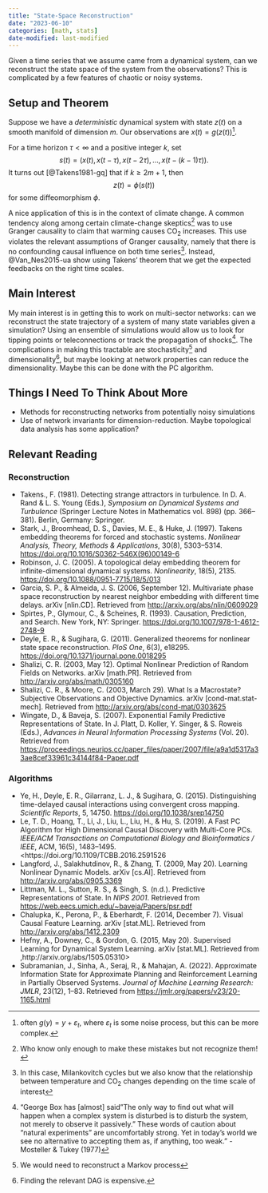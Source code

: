```yaml
---
title: "State-Space Reconstruction"
date: "2023-06-10"
categories: [math, stats]
date-modified: last-modified
---
```


Given a time series that we assume came from a dynamical system, can we reconstruct the state space of the system from the observations? This is complicated by a few features of chaotic or noisy systems.

## Setup and Theorem

Suppose we have a *deterministic* dynamical system with state $z(t)$ on a smooth manifold of dimension $m$. Our observations are $x(t) = g(z(t))$^[often $g(y) = y + \varepsilon_t$, where $\varepsilon_t$ is some noise process, but this can be more complex.].

For a time horizon $\tau < \infty$ and a positive integer $k$, set
$$s(t) = (x(t), x(t - \tau), x(t - 2\tau), \ldots, x(t - (k-1) \tau)).$$ It turns out [@Takens1981-gq] that if $k \geq 2m+1$, then $$z(t) = \phi(s(t))$$ for some diffeomorphism $\phi$.

A nice application of this is in the context of climate change. A common tendency along among certain climate-change skeptics^[Who know only enough to make these mistakes but not recognize them!] was to use Granger causality to claim that warming causes CO~2~ increases. This use violates the relevant assumptions of Granger causality, namely that there is no confounding causal influence on both time series^[In this case, Milankovitch cycles but we also know that the relationship between temperature and CO~2~ changes depending on the time scale of interest]. Instead, @Van_Nes2015-ua show using Takens' theorem that we get the expected feedbacks on the right time scales.

## Main Interest

My main interest is in getting this to work on multi-sector networks: can we reconstruct the state trajectory of a system of many state variables given a simulation? Using an ensemble of simulations would allow us to look for tipping points or teleconnections or track the propagation of shocks^["George  Box  has  [almost]  said  "The  only  way  to  find  out  what  will happen  when  a  complex  system  is  disturbed  is  to  disturb  the system,   not   merely   to   observe   it   passively."   These   words   of caution   about   "natural   experiments"   are   uncomfortably   strong. Yet  in  today's  world  we  see  no  alternative  to  accepting  them  as, if anything, too weak." - Mosteller & Tukey (1977)]. The complications in making this tractable are stochasticity^[We would need to reconstruct a Markov process] and dimensionality^[Finding the relevant DAG is expensive.], but maybe looking at network properties can reduce the dimensionality. Maybe this can be done with the PC algorithm.

## Things I Need To Think About More

- Methods for reconstructing networks from potentially noisy simulations
- Use of network invariants for dimension-reduction. Maybe topological data analysis has some application?

## Relevant Reading

### Reconstruction

- Takens., F. (1981). Detecting strange attractors in turbulence. In D. A. Rand & L. S. Young (Eds.), *Symposium on Dynamical Systems and Turbulence* (Springer Lecture Notes in Mathematics vol. 898) (pp. 366–381). Berlin, Germany: Springer.
- Stark, J., Broomhead, D. S., Davies, M. E., & Huke, J. (1997). Takens embedding theorems for forced and stochastic systems. *Nonlinear Analysis, Theory, Methods & Applications*, 30(8), 5303–5314. <https://doi.org/10.1016/S0362-546X(96)00149-6>
- Robinson, J. C. (2005). A topological delay embedding theorem for infinite-dimensional dynamical systems. *Nonlinearity*, 18(5), 2135. <https://doi.org/10.1088/0951-7715/18/5/013>
- Garcia, S. P., & Almeida, J. S. (2006, September 12). Multivariate phase space reconstruction by nearest neighbor embedding with different time delays. arXiv [nlin.CD]. Retrieved from <http://arxiv.org/abs/nlin/0609029>
- Spirtes, P., Glymour, C., & Scheines, R. (1993). Causation, Prediction, and Search. New York, NY: Springer. <https://doi.org/10.1007/978-1-4612-2748-9>
- Deyle, E. R., & Sugihara, G. (2011). Generalized theorems for nonlinear state space reconstruction. *PloS One*, 6(3), e18295. <https://doi.org/10.1371/journal.pone.0018295>
- Shalizi, C. R. (2003, May 12). Optimal Nonlinear Prediction of Random Fields on Networks. arXiv [math.PR]. Retrieved from <http://arxiv.org/abs/math/0305160>
- Shalizi, C. R., & Moore, C. (2003, March 29). What Is a Macrostate? Subjective Observations and Objective Dynamics. arXiv [cond-mat.stat-mech]. Retrieved from <http://arxiv.org/abs/cond-mat/0303625>
- Wingate, D., & Baveja, S. (2007). Exponential Family Predictive Representations of State. In J. Platt, D. Koller, Y. Singer, & S. Roweis (Eds.), *Advances in Neural Information Processing Systems* (Vol. 20). Retrieved from <https://proceedings.neurips.cc/paper_files/paper/2007/file/a9a1d5317a33ae8cef33961c34144f84-Paper.pdf>


### Algorithms

- Ye, H., Deyle, E. R., Gilarranz, L. J., & Sugihara, G. (2015). Distinguishing time-delayed causal interactions using convergent cross mapping. *Scientific Reports*, 5, 14750. <https://doi.org/10.1038/srep14750>
- Le, T. D., Hoang, T., Li, J., Liu, L., Liu, H., & Hu, S. (2019). A Fast PC Algorithm for High Dimensional Causal Discovery with Multi-Core PCs. *IEEE/ACM Transactions on Computational Biology and Bioinformatics / IEEE*, ACM, 16(5), 1483–1495. <https://doi.org/10.1109/TCBB.2016.2591526
- Langford, J., Salakhutdinov, R., & Zhang, T. (2009, May 20). Learning Nonlinear Dynamic Models. arXiv [cs.AI]. Retrieved from <http://arxiv.org/abs/0905.3369>
- Littman, M. L., Sutton, R. S., & Singh, S. (n.d.). Predictive Representations of State. In *NIPS 2001*. Retrieved from <https://web.eecs.umich.edu/~baveja/Papers/psr.pdf>
- Chalupka, K., Perona, P., & Eberhardt, F. (2014, December 7). Visual Causal Feature Learning. arXiv [stat.ML]. Retrieved from <http://arxiv.org/abs/1412.2309>
- Hefny, A., Downey, C., & Gordon, G. (2015, May 20). Supervised Learning for Dynamical System Learning. arXiv [stat.ML]. Retrieved from ,http://arxiv.org/abs/1505.05310>
- Subramanian, J., Sinha, A., Seraj, R., & Mahajan, A. (2022). Approximate Information State for Approximate Planning and Reinforcement Learning in Partially Observed Systems. *Journal of Machine Learning Research: JMLR*, 23(12), 1–83. Retrieved from <https://jmlr.org/papers/v23/20-1165.html>



 

